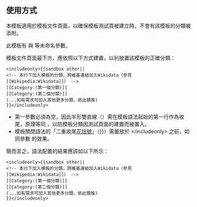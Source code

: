 {{NoteTA
|G1 = IT
|G2 = MediaWiki
}}
{{Documentation subpage}}
{{Not a sandbox}}
<!-- 在本行下編輯模板說明 -->

== 使用方式 ==
本模板適用於模板文件頁面，以確保模板測試頁被建立時，不會有該模板的分類被添附。

此模板有 {{para|1}} 與 {{para|2}} 等未命名參數。

模板文件頁面最下方，應依照以下方式建置，以利放置該模板的正確分類：

<pre>
<includeonly>{{sandbox other||
<!-- 本行下加入模板的分類，跨維基連結加入Wikidata（參見[[Wikipedia:Wikidata]]） -->
[[Category:(第一個分類)]]
[[Category:(第二個分類)]]
(...如有需求可加入其他更多分類，依此類推)
}}</includeonly>
</pre>

* 第一參數必須為空，因此半形雙直線（{{code|<nowiki>||</nowiki>}}）需在模板語法起始的第一行作為收尾，原理等同 {{para|1|(閒置留空)}}，以防模板分類因測試頁面的建置而被置入。
* 模板關閉語法的「二重收尾[[括號|花括號]]」（{{code|<nowiki>}}</nowiki>}}）需置放於 &#60;/includeonly> 之前，如同參數 {{para|2|(放置需要的模板分類)}} 的效果。

簡而言之，語法配置的結果應該如以下所示：

<pre>
<includeonly>{{sandbox other||
<!-- 本行下加入模板的分類，跨維基連結加入Wikidata（參見[[Wikipedia:Wikidata]]） -->
[[Category:(第一個分類)]]
[[Category:(第二個分類)]]
(...如有需求可加入其他更多分類，依此類推)
}}</includeonly>
</pre>

<includeonly>{{sandbox other||
<!-- 本行下加入模板的分類，跨維基連結加入Wikidata（參見[[Wikipedia:Wikidata]]） -->
[[Category:命名空間操作模板]]
[[Category:模板页的模板]]
}}</includeonly>